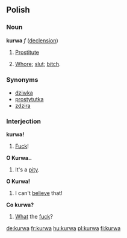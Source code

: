 ==Polish==

===Noun===
'''kurwa''' ''f'' ([[Wiktionary Appendix:Polish hard feminine noun declension|declension]])

# [[prostitute|Prostitute]]
# {{context|offensive}} [[whore|Whore]]; [[slut]]; [[bitch]].

===Synonyms===
*[[dziwka]]
*[[prostytutka]]
*[[zdzira]]

===Interjection===
'''kurwa!'''

# [[fuck|Fuck]]!

<!--These need to be moved to the respective pages-->

'''O Kurwa..'''

# It's a [[pity]].

'''O Kurwa!'''

# I can't [[believe]] that!

'''Co kurwa?'''

# [[what|What]] the [[fuck]]?

[[de:kurwa]]
[[fr:kurwa]]
[[hu:kurwa]]
[[pl:kurwa]]
[[fi:kurwa]]